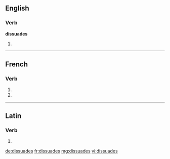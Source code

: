 {{also|dissuadés}}
==English==

===Verb===
'''dissuades'''

# {{en-third-person singular of|dissuade}}

----

==French==

===Verb===
{{fr-verb-form}}

# {{conjugation of|dissuader||2|s|pres|ind|lang=fr}}
# {{conjugation of|dissuader||2|s|pres|sub|lang=fr}}

----

==Latin==

===Verb===
{{la-verb-form|dissuādēs}}

# {{conjugation of|dissuādeō||2|s|pres|act|ind|lang=la}}

[[de:dissuades]]
[[fr:dissuades]]
[[mg:dissuades]]
[[vi:dissuades]]